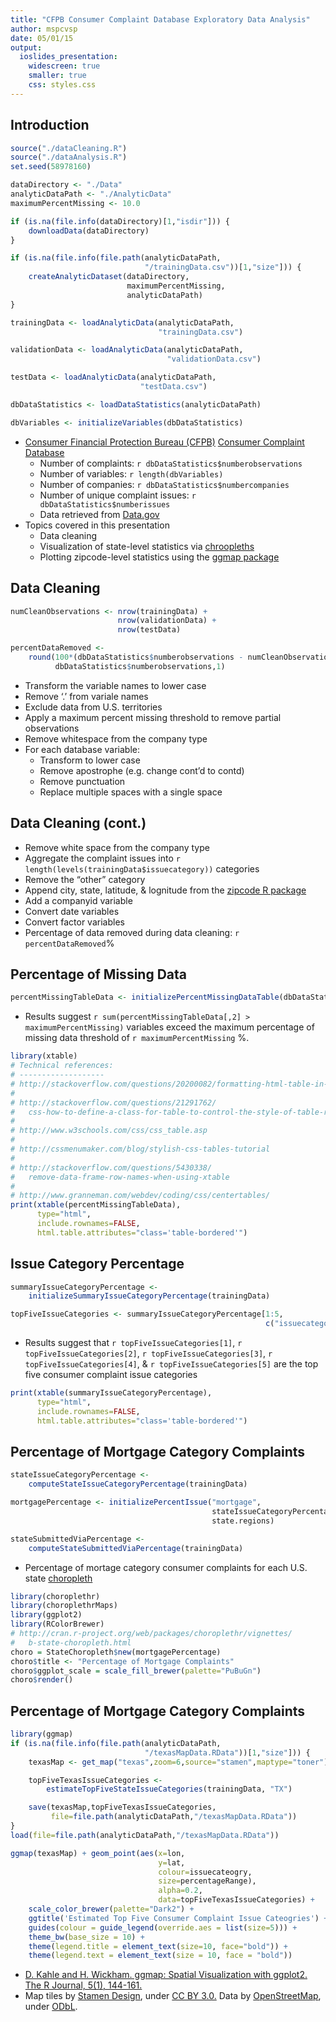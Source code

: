 ```yaml
---
title: "CFPB Consumer Complaint Database Exploratory Data Analysis"
author: mspcvsp
date: 05/01/15
output:
  ioslides_presentation:
    widescreen: true
    smaller: true
    css: styles.css
---
```


## Introduction
```r
source("./dataCleaning.R")
source("./dataAnalysis.R")
set.seed(58978160)

dataDirectory <- "./Data"
analyticDataPath <- "./AnalyticData"
maximumPercentMissing <- 10.0

if (is.na(file.info(dataDirectory)[1,"isdir"])) {
    downloadData(dataDirectory)
}

if (is.na(file.info(file.path(analyticDataPath,
                              "/trainingData.csv"))[1,"size"])) {
    createAnalyticDataset(dataDirectory,
                          maximumPercentMissing,
                          analyticDataPath)
}

trainingData <- loadAnalyticData(analyticDataPath,
                                 "trainingData.csv")

validationData <- loadAnalyticData(analyticDataPath,
                                   "validationData.csv")

testData <- loadAnalyticData(analyticDataPath,
                             "testData.csv")

dbDataStatistics <- loadDataStatistics(analyticDataPath)

dbVariables <- initializeVariables(dbDataStatistics)
```
   
- [Consumer Financial Protection Bureau (CFPB)](http://www.consumerfinance.gov/)
[Consumer Complaint Database](https://catalog.data.gov/dataset/consumer-complaint-database)
    * Number of complaints: `r dbDataStatistics$numberobservations`  
    * Number of variables: `r length(dbVariables)`  
    * Number of companies: `r dbDataStatistics$numbercompanies`  
    * Number of unique complaint issues: `r dbDataStatistics$numberissues`
    * Data retrieved from [Data.gov](https://www.data.gov/)  
  
- Topics covered in this presentation
    * Data cleaning
    * Visualization of state-level statistics via [chroopleths](https://github.com/trulia/choroplethr)
    * Plotting zipcode-level statistics using the [ggmap package](http://journal.r-project.org/archive/2013-1/kahle-wickham.pdf)

## Data Cleaning
```r
numCleanObservations <- nrow(trainingData) +
                        nrow(validationData) +
                        nrow(testData)

percentDataRemoved <-
    round(100*(dbDataStatistics$numberobservations - numCleanObservations) / 
          dbDataStatistics$numberobservations,1)
```
- Transform the variable names to lower case  
- Remove '.' from variale names  
- Exclude data from U.S. territories  
- Apply a maximum percent missing threshold to remove partial observations  
- Remove whitespace from the company type  
- For each database variable:  
    * Transform to lower case  
    * Remove apostrophe (e.g. change cont'd to contd)
    * Remove punctuation  
    * Replace multiple spaces with a single space  
  
## Data Cleaning (cont.)
- Remove white space from the company type  
- Aggregate the complaint issues into 
`r length(levels(trainingData$issuecategory))` categories  
- Remove the "other" category  
- Append city, state, latitude, & lognitude from the [zipcode R package](https://jeffreybreen.wordpress.com/2011/01/05/cran-zipcode/)  
- Add a companyid variable  
- Convert date variables  
- Convert factor variables  
- Percentage of data removed during data cleaning: `r percentDataRemoved`%  

## Percentage of Missing Data
```r
percentMissingTableData <- initializePercentMissingDataTable(dbDataStatistics)
```
- Results suggest `r sum(percentMissingTableData[,2] > maximumPercentMissing)`
variables exceed the maximum percentage of missing data threshold of
`r maximumPercentMissing` %.  
  
```r
library(xtable)
# Technical references:
# -------------------
# http://stackoverflow.com/questions/20200082/formatting-html-table-in-r
#
# http://stackoverflow.com/questions/21291762/
#   css-how-to-define-a-class-for-table-to-control-the-style-of-table-rows
#
# http://www.w3schools.com/css/css_table.asp
#
# http://cssmenumaker.com/blog/stylish-css-tables-tutorial
#
# http://stackoverflow.com/questions/5430338/
#   remove-data-frame-row-names-when-using-xtable
#
# http://www.granneman.com/webdev/coding/css/centertables/
print(xtable(percentMissingTableData),
      type="html",
      include.rownames=FALSE,
      html.table.attributes="class='table-bordered'")
```
  
## Issue Category Percentage
```r
summaryIssueCategoryPercentage <-
    initializeSummaryIssueCategoryPercentage(trainingData)

topFiveIssueCategories <- summaryIssueCategoryPercentage[1:5,
                                                         c("issuecategory")]
```
- Results suggest that `r topFiveIssueCategories[1]`, 
`r topFiveIssueCategories[2]`, `r topFiveIssueCategories[3]`, 
`r topFiveIssueCategories[4]`, & `r topFiveIssueCategories[5]` are the top five
consumer complaint issue categories
  
```r
print(xtable(summaryIssueCategoryPercentage),
      type="html",
      include.rownames=FALSE,
      html.table.attributes="class='table-bordered'")
```

## Percentage of Mortgage Category Complaints
```r
stateIssueCategoryPercentage <-
    computeStateIssueCategoryPercentage(trainingData)

mortgagePercentage <- initializePercentIssue("mortgage",
                                             stateIssueCategoryPercentage,
                                             state.regions)

stateSubmittedViaPercentage <-
    computeStateSubmittedViaPercentage(trainingData)
```
- Percentage of mortage category consumer complaints for each U.S. state 
[choropleth](http://blog.crisis.net/choropleth-maps-with-d3/)
  
```r
library(choroplethr)
library(choroplethrMaps)
library(ggplot2)
library(RColorBrewer)
# http://cran.r-project.org/web/packages/choroplethr/vignettes/
#   b-state-choropleth.html
choro = StateChoropleth$new(mortgagePercentage)
choro$title <- "Percentage of Mortgage Complaints"
choro$ggplot_scale = scale_fill_brewer(palette="PuBuGn")
choro$render()
```

## Percentage of Mortgage Category Complaints  
```r
library(ggmap)
if (is.na(file.info(file.path(analyticDataPath,
                              "/texasMapData.RData"))[1,"size"])) {
    texasMap <- get_map("texas",zoom=6,source="stamen",maptype="toner")

    topFiveTexasIssueCategories <-
        estimateTopFiveStateIssueCategories(trainingData, "TX")

    save(texasMap,topFiveTexasIssueCategories,
         file=file.path(analyticDataPath,"/texasMapData.RData"))
}
load(file=file.path(analyticDataPath,"/texasMapData.RData"))

ggmap(texasMap) + geom_point(aes(x=lon,
                                 y=lat,
                                 colour=issuecateogry,
                                 size=percentageRange),
                                 alpha=0.2,
                                 data=topFiveTexasIssueCategories) +
    scale_color_brewer(palette="Dark2") + 
    ggtitle('Estimated Top Five Consumer Complaint Issue Cateogries') +
    guides(colour = guide_legend(override.aes = list(size=5))) +
    theme_bw(base_size = 10) +
    theme(legend.title = element_text(size=10, face="bold")) +
    theme(legend.text = element_text(size = 10, face = "bold"))
```
  
- [D. Kahle and H. Wickham. ggmap: Spatial Visualization with ggplot2. The R Journal,
  5(1), 144-161.](http://journal.r-project.org/archive/2013-1/kahle-wickham.pdf)  
- Map tiles by [Stamen Design](http://stamen.com/), under [CC BY 3.0.](http://creativecommons.org/licenses/by/3.0/) Data by [OpenStreetMap](http://www.openstreetmap.org/), under [ODbL](http://www.openstreetmap.org/copyright).  
